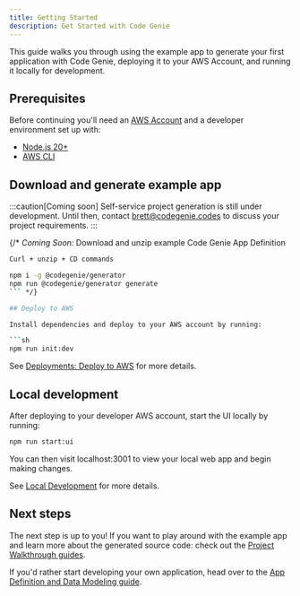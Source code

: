 ```yaml
---
title: Getting Started
description: Get Started with Code Genie
---
```


This guide walks you through using the example app to generate your first application with Code Genie, deploying it to your AWS Account, and running it locally for development.

## Prerequisites

Before continuing you'll need an [AWS Account](https://aws.amazon.com/resources/create-account/) and a developer environment set up with:

- [Node.js 20+](https://nodejs.org/en/learn/getting-started/how-to-install-nodejs)
- [AWS CLI](https://docs.aws.amazon.com/polly/latest/dg/setup-aws-cli.html)

## Download and generate example app

:::caution[Coming soon]
Self-service project generation is still under development. Until then, contact brett@codegenie.codes to discuss your project requirements.
:::

{/* *Coming Soon:* Download and unzip example Code Genie App Definition

```sh
Curl + unzip + CD commands
```

```sh
npm i -g @codegenie/generator
npm run @codegenie/generator generate
``` */}

## Deploy to AWS

Install dependencies and deploy to your AWS account by running:

```sh
npm run init:dev
```

See [Deployments: Deploy to AWS](./deployments#deploy-to-aws) for more details.

## Local development

After deploying to your developer AWS account, start the UI locally by running:

```sh
npm run start:ui
```

You can then visit localhost:3001 to view your local web app and begin making changes.

See [Local Development](./local-development) for more details.

## Next steps

The next step is up to you! If you want to play around with the example app and learn more about the generated source code: check out the [Project Walkthrough guides](../project-walkthrough/overview).

If you'd rather start developing your own application, head over to the [App Definition and Data Modeling guide](../spec/app-definition).

